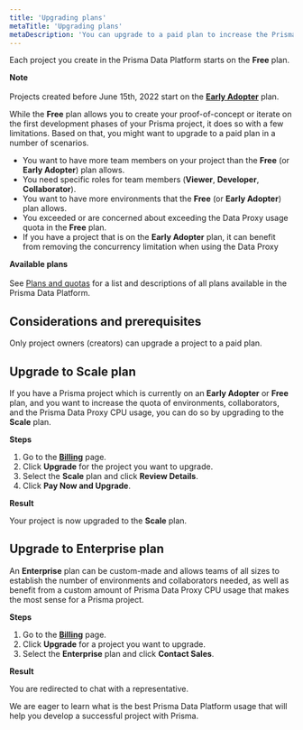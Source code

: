 ```yaml
---
title: 'Upgrading plans'
metaTitle: 'Upgrading plans'
metaDescription: 'You can upgrade to a paid plan to increase the Prisma Data Proxy usage and the number of team members and environments that you can add to your project.'
---
```


<TopBlock>

Each project you create in the Prisma Data Platform starts on the **Free** plan.

<Admonition>

**Note**<br /><br />
Projects created before June 15th, 2022 start on the [**Early Adopter**](/concepts/data-platform/billing/early-adopter-plan) plan.

</Admonition>

While the **Free** plan allows you to create your proof-of-concept or iterate on the first development phases of your Prisma project, it does so with a few limitations. Based on that, you might want to upgrade to a paid plan in a number of scenarios.

- You want to have more team members on your project than the **Free** (or **Early Adopter**) plan allows.
- You need specific roles for team members (**Viewer**, **Developer**, **Collaborator**).
- You want to have more environments that the **Free** (or **Early Adopter**) plan allows.
- You exceeded or are concerned about exceeding the Data Proxy usage quota in the **Free** plan.
- If you have a project that is on the **Early Adopter** plan, it can benefit from removing the concurrency limitation when using the Data Proxy

<Admonition type="info">

**Available plans**<br /><br />
See [Plans and quotas](/concepts/data-platform/billing/plans-and-quotas) for a list and descriptions of all plans available in the Prisma Data Platform.

</Admonition>

</TopBlock>

## Considerations and prerequisites

Only project owners (creators) can upgrade a project to a paid plan.

## Upgrade to <strong>Scale</strong> plan

If you have a Prisma project which is currently on an **Early Adopter** or **Free** plan, and you want to increase the quota of environments, collaborators, and the Prisma Data Proxy CPU usage, you can do so by upgrading to the **Scale** plan.

**Steps**

1. Go to the [**Billing**](https://cloud.prisma.io/billing) page.
2. Click **Upgrade** for the project you want to upgrade.
3. Select the **Scale** plan and click **Review Details**.
4. Click **Pay Now and Upgrade**.

**Result**

Your project is now upgraded to the **Scale** plan.

## Upgrade to <strong>Enterprise</strong> plan

An **Enterprise** plan can be custom-made and allows teams of all sizes to establish the number of environments and collaborators needed, as well as benefit from a custom amount of Prisma Data Proxy CPU usage that makes the most sense for a Prisma project.

**Steps**

1. Go to the [**Billing**](https://cloud.prisma.io/billing) page.
2. Click **Upgrade** for a project you want to upgrade.
3. Select the **Enterprise** plan and click **Contact Sales**.

**Result**

You are redirected to chat with a representative.

We are eager to learn what is the best Prisma Data Platform usage that will help you develop a successful project with Prisma.
